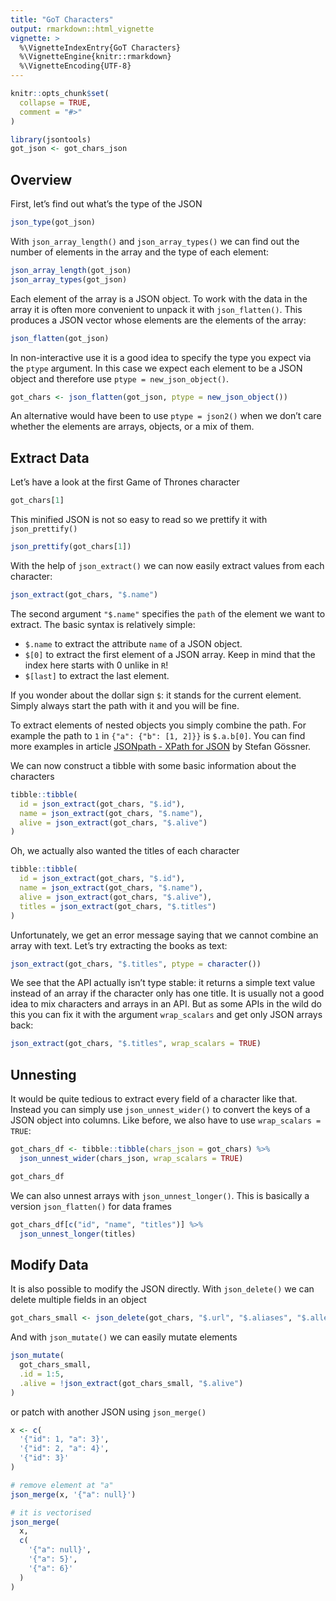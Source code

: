 ```yaml
---
title: "GoT Characters"
output: rmarkdown::html_vignette
vignette: >
  %\VignetteIndexEntry{GoT Characters}
  %\VignetteEngine{knitr::rmarkdown}
  %\VignetteEncoding{UTF-8}
---
```


```r
knitr::opts_chunk$set(
  collapse = TRUE,
  comment = "#>"
)
```

```r
library(jsontools)
got_json <- got_chars_json
```

## Overview
First, let's find out what's the type of the JSON

```r
json_type(got_json)
```

With `json_array_length()` and `json_array_types()` we can find out the number of elements in the array and the type of each element:

```r
json_array_length(got_json)
json_array_types(got_json)
```

Each element of the array is a JSON object. To work with the data in the array it is often more convenient to unpack it with `json_flatten()`.
This produces a JSON vector whose elements are the elements of the array:

```r
json_flatten(got_json)
```

In non-interactive use it is a good idea to specify the type you expect via the `ptype` argument.
In this case we expect each element to be a JSON object and therefore use `ptype = new_json_object()`.

```r
got_chars <- json_flatten(got_json, ptype = new_json_object())
```

An alternative would have been to use `ptype = json2()` when we don't care whether the elements are arrays, objects, or a mix of them.


## Extract Data
Let's have a look at the first Game of Thrones character

```r
got_chars[1]
```

This minified JSON is not so easy to read so we prettify it with `json_prettify()`

```r
json_prettify(got_chars[1])
```

With the help of `json_extract()` we can now easily extract values from each character:

```r
json_extract(got_chars, "$.name")
```

The second argument `"$.name"` specifies the `path` of the element we want to extract.
The basic syntax is relatively simple:

* `$.name` to extract the attribute `name` of a JSON object.
* `$[0]` to extract the first element of a JSON array. Keep in mind that the index here starts with 0 unlike in `R`!
* `$[last]` to extract the last element.

If you wonder about the dollar sign `$`: it stands for the current element.
Simply always start the path with it and you will be fine.

To extract elements of nested objects you simply combine the path.
For example the path to `1` in `{"a": {"b": [1, 2]}}` is `$.a.b[0]`.
You can find more examples in article [JSONpath - XPath for JSON](https://goessner.net/articles/JsonPath/index.html#e2) by Stefan Gössner.

We can now construct a tibble with some basic information about the characters

```r
tibble::tibble(
  id = json_extract(got_chars, "$.id"),
  name = json_extract(got_chars, "$.name"),
  alive = json_extract(got_chars, "$.alive")
)
```

Oh, we actually also wanted the titles of each character

```r
tibble::tibble(
  id = json_extract(got_chars, "$.id"),
  name = json_extract(got_chars, "$.name"),
  alive = json_extract(got_chars, "$.alive"),
  titles = json_extract(got_chars, "$.titles")
)
```

Unfortunately, we get an error message saying that we cannot combine an array with text.
Let's try extracting the books as text:

```r
json_extract(got_chars, "$.titles", ptype = character())
```

We see that the API actually isn't type stable: it returns a simple text value instead of an array if the character only has one title.
It is usually not a good idea to mix characters and arrays in an API.
But as some APIs in the wild do this you can fix it with the argument `wrap_scalars` and get only JSON arrays back:

```r
json_extract(got_chars, "$.titles", wrap_scalars = TRUE)
```


## Unnesting
It would be quite tedious to extract every field of a character like that.
Instead you can simply use `json_unnest_wider()` to convert the keys of a JSON object into columns.
Like before, we also have to use `wrap_scalars = TRUE`:

```r
got_chars_df <- tibble::tibble(chars_json = got_chars) %>%
  json_unnest_wider(chars_json, wrap_scalars = TRUE)

got_chars_df
```

We can also unnest arrays with `json_unnest_longer()`.
This is basically a version `json_flatten()` for data frames

```r
got_chars_df[c("id", "name", "titles")] %>% 
  json_unnest_longer(titles)
```


## Modify Data
It is also possible to modify the JSON directly.
With `json_delete()` we can delete multiple fields in an object

```r
got_chars_small <- json_delete(got_chars, "$.url", "$.aliases", "$.allegiances")
```

And with `json_mutate()` we can easily mutate elements

```r
json_mutate(
  got_chars_small,
  .id = 1:5,
  .alive = !json_extract(got_chars_small, "$.alive")
)
```

or patch with another JSON using `json_merge()`

```r
x <- c(
  '{"id": 1, "a": 3}',
  '{"id": 2, "a": 4}',
  '{"id": 3}'
)

# remove element at "a"
json_merge(x, '{"a": null}')

# it is vectorised
json_merge(
  x,
  c(
    '{"a": null}',
    '{"a": 5}',
    '{"a": 6}'
  )
)
```
